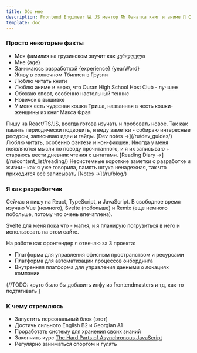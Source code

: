 ```yaml
---
title: Обо мне
description: Frontend Engineer 💻 JS ментор 📚 Фанатка книг и аниме 🎌 Спортивная энтузиастка 🏓 Новичок в вышивке 🧵
template: doc
---
```


### Просто некоторые факты
- Моя фамилия на грузинском звучит как კურდღელი 
- Мне {age} 
- Занимаюсь разработкой {experience} {yearWord}
- Живу в солнечном Тбилиси в Грузии 
- Люблю читать книги
- Люблю аниме и верю, что Ouran High School Host Club - лучшее
- Обожаю спорт, особенно настольный теннис
- Новичок в вышивке
- У меня есть чудесная кошка Триша, названная в честь кошки-женщины из книг Макса Фрая
 
<CardGrid>
  <Card title="Про разработку" icon="star">
    Пишу на React/TS/JS, всегда готова изучать и пробовать новое. 
    Так как память периодически подводить, я веду заметки - собираю интересные ресурсы,
    записываю идеи и гайды.
    [Dev notes →](/ru/dev_guides/)
  </Card>
  <Card title="Про чтение" icon="star">
    Люблю читать, особенно фэнтези и нон-фикшен. Иногда у меня появляются мысли 
    по поводу прочитанного, и я их записываю + стараюсь вести дневник чтения с цитатами.
     [Reading Diary →](/ru/content_list/reading/)
  </Card>
  <Card title="Иногдейли" icon="star">
    Несистемные короткие заметки о разработке и жизни - как я уже говорила, 
    память штука ненадежная, так что приходится всё записывать 
    [Notes →](/ru/blog/)
  </Card>
</CardGrid>

### Я как разработчик
Сейчас я пишу на React, TypeScript, и JavaScript. В свободное время 
изучаю Vue (немного), Svelte (побольше) и Remix (еще немного побольше, потому что 
очень впечатлена). 

Svelte для меня пока что - магия, и я планирую погрузиться в него и использовать на этом сайте.

На работе как фронтендер я отвечаю за 3 проекта:
- Платформа для управления офисным пространством и ресурсами
- Платформа для автоматизации процессов онбординга
- Внутренняя платформа для управления данными о локациях компании

{//TODO: круто было бы добавить инфу из frontendmasters и тд, как-то подтягивать
}


### К чему стремлюсь 
- Запустить персональный блок (этот) 
- Достичь сильного English B2 и Georgian A1 
- Проработать систему для хранения своих знаний 
- Закончить курс [The Hard Parts of Asynchronous JavaScript](https://frontendmasters.com/courses/javascript-new-hard-parts/)
- Регулярно заниматься спортом и гулять 

